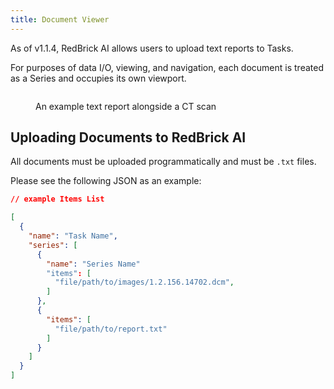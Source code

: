 ```yaml
---
title: Document Viewer
---
```


As of v1.1.4, RedBrick AI allows users to upload text reports to Tasks.&#x20;

For purposes of data I/O, viewing, and navigation, each document is treated as a Series and occupies its own viewport.

<figure><img src="../../.gitbook/assets/CleanShot 2024-09-24 at 16.29.09@2x.png" alt=""/><figcaption><p>An example text report alongside a CT scan</p></figcaption></figure>

## Uploading Documents to RedBrick AI

All documents must be uploaded programmatically and must be `.txt` files.

Please see the following JSON as an example:

```json
// example Items List

[
  {
    "name": "Task Name",
    "series": [
      {
        "name": "Series Name"
        "items": [
          "file/path/to/images/1.2.156.14702.dcm",
        ]
      },
      {
        "items": [
          "file/path/to/report.txt"
        ]
      }
    ]
  }
]
```
